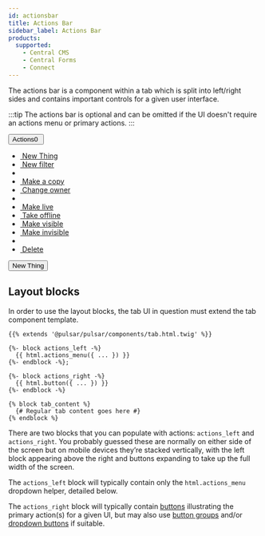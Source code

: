 ```yaml
---
id: actionsbar
title: Actions Bar
sidebar_label: Actions Bar
products:
  supported:
    - Central CMS
    - Central Forms
    - Connect
---
```



The actions bar is a component within a tab which is split into left/right sides and contains important controls for a given user interface.

:::tip
The actions bar is optional and can be omitted if the UI doesn't require an actions menu or primary actions.
:::

<div className="d-example">
  <section className="actionsbar" aria-label="page actions">
    <div className="float--left">
      <div className="btn__group dropdown">
        <button aria-haspopup="true" aria-expanded="false" aria-controls="guid-339142024" data-toggle="dropdown" className="btn dropdown__toggle bulk-actions" control-id="ControlID-8">Actions<span aria-label="0 rows selected" style={{display: 'none'}} className="badge label--primary js-bulk-actions-badge">0</span>&nbsp;<span className="caret"></span></button>
        <ul id="guid-339142024" className="dropdown__menu pull-left">
          <li><a href="#"><i aria-hidden="true" className="icon-plus"></i>&nbsp;New Thing</a></li>
          <li><a href="#" data-ui="show-filter-bar"><i aria-hidden="true" className="icon-filter"></i>&nbsp;New filter</a></li>
          <li><span className="divider"></span></li>
          <li data-toggle="tooltips" data-placement="right" data-container="body" title="" data-original-title="Select one or more items to perform this bulk action"><a href="#" data-bulk-action="" className="disabled"><i aria-hidden="true" className="icon-copy"></i>&nbsp;Make a copy</a></li>
          <li data-toggle="tooltips" data-placement="right" data-container="body" title="" data-original-title="Select one or more items to perform this bulk action"><a href="#" data-bulk-action="" className="disabled"><i aria-hidden="true" className="icon-user"></i>&nbsp;Change owner</a></li>
          <li><span className="divider"></span></li>
          <li data-toggle="tooltips" data-placement="right" data-container="body" title="" data-original-title="Select one or more items to perform this bulk action"><a href="#" data-bulk-action="" className="disabled"><i aria-hidden="true" className="icon-check-circle"></i>&nbsp;Make live</a></li>
          <li data-toggle="tooltips" data-placement="right" data-container="body" title="" data-original-title="Select one or more items to perform this bulk action"><a href="#" data-bulk-action="" className="disabled"><i aria-hidden="true" className="icon-times-rectangle"></i>&nbsp;Take offline</a></li>
          <li data-toggle="tooltips" data-placement="right" data-container="body" title="" data-original-title="Select one or more items to perform this bulk action"><a href="#" data-bulk-action="" className="disabled"><i aria-hidden="true" className="icon-eye-open"></i>&nbsp;Make visible</a></li>
          <li data-toggle="tooltips" data-placement="right" data-container="body" title="" data-original-title="Select one or more items to perform this bulk action"><a href="#" data-bulk-action="" className="disabled"><i aria-hidden="true" className="icon-eye-slash"></i>&nbsp;Make invisible</a></li>
          <li><span className="divider"></span></li>
          <li data-toggle="tooltips" data-placement="right" data-container="body" title="" data-original-title="Select one or more items to perform this bulk action"><a href="#" data-bulk-action="" className="link--danger disabled"><i aria-hidden="true" className="icon-times"></i>&nbsp;Delete</a></li>
        </ul>
      </div>
    </div>
    <div className="float--right">
      <button className="btn btn--primary" control-id="ControlID-9">New Thing</button>
    </div>
  </section>
</div>

## Layout blocks

In order to use the layout blocks, the tab UI in question must extend the tab component template.

```twig
{{% extends '@pulsar/pulsar/components/tab.html.twig' %}}

{%- block actions_left -%}
  {{ html.actions_menu({ ... }) }}
{%- endblock -%};

{%- block actions_right -%}
  {{ html.button({ ... }) }}
{%- endblock -%}

{% block tab_content %}
  {# Regular tab content goes here #}
{% endblock %}
```

There are two blocks that you can populate with actions: `actions_left` and `actions_right`. You probably guessed these are normally on either side of the screen but on mobile devices they’re stacked vertically, with the left block appearing above the right and buttons expanding to take up the full width of the screen.

The `actions_left` block will typically contain only the `html.actions_menu` dropdown helper, detailed below.

The `actions_right` block will typically contain [buttons](/docs/components/button) illustrating the primary action(s) for a given UI, but may also use [button groups](/docs/components/button-group) and/or [dropdown buttons](/docs/components/dropdown-button) if suitable.

